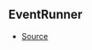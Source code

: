 ## EventRunner

- [Source](https://github.com/DuroCodes/spark/blob/d7098ec/packages/handler/src/types/event.ts#L3)
